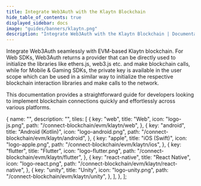 ```yaml
---
title: Integrate Web3Auth with the Klaytn Blockchain
hide_table_of_contents: true
displayed_sidebar: docs
image: "guides/banners/klaytn.png"
description: "Integrate Web3Auth with the Klaytn Blockchain | Documentation - Web3Auth"
---
```



<SEO
  title="Integrate Web3Auth with the Klaytn Blockchain"
  description="Integrate Web3Auth with the Klaytn Blockchain | Documentation - Web3Auth"
  image="https://web3auth.io/docs/guides/banners/klaytn.png"
  slug="/connect-blockchain/evm/klaytn"
/>

Integrate Web3Auth seamlessly with EVM-based Klaytn blockchain. For Web SDKs, Web3Auth returns a provider that can be directly used to initialize the
libraries like ethers.js, web3.js etc. and make blockchain calls, while for Mobile & Gaming SDKs, the private key is available in the user scope which
can be used in a similar way to initialize the respective blockchain interaction libraries and make calls to the network.

This documentation provides a straightforward guide for developers looking to implement blockchain connections quickly and effortlessly across various
platforms.

  {
    name: "",
    description: "",
    tiles: [
      {
        key: "web",
        title: "Web",
        icon: "logo-js.png",
        path: "/connect-blockchain/evm/klaytn/web",
      },
      {
        key: "android",
        title: "Android (Kotlin)",
        icon: "logo-android.png",
        path: "/connect-blockchain/evm/klaytn/android",
      },
      {
        key: "apple",
        title: "iOS (Swift)",
        icon: "logo-apple.png",
        path: "/connect-blockchain/evm/klaytn/ios",
      },
      {
        key: "flutter",
        title: "Flutter",
        icon: "logo-flutter.png",
        path: "/connect-blockchain/evm/klaytn/flutter",
      },
      {
        key: "react-native",
        title: "React Native",
        icon: "logo-react.png",
        path: "/connect-blockchain/evm/klaytn/react-native",
      },
      {
        key: "unity",
        title: "Unity",
        icon: "logo-unity.png",
        path: "/connect-blockchain/evm/klaytn/unity",
      },
    ],
  },
];

<Tiles tileGroups={Klaytn} />
